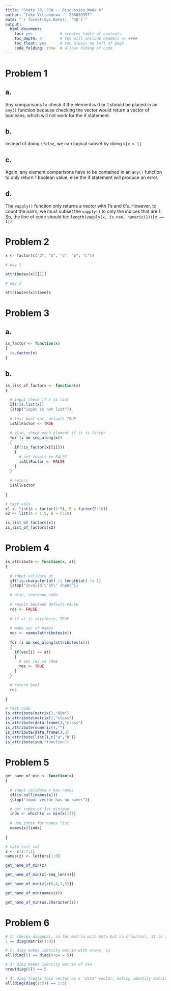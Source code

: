 ```yaml
---
title: "Stats 20, 23W -- Discussion Week 6"
author: "Luke Villanueva -- 206039397"
date: "`r format(Sys.Date(), '%D')`"
output:
  html_document:
    toc: yes            # creates table of contents
    toc_depth: 4        # toc will include headers <= ####
    toc_float: yes      # toc always on left of page
    code_folding: show  # allows hiding of code
---
```


# Problem 1

## a.
Any comparisons to check if the element is 0 or 1 should be placed in an `any()` function because checking the vector would return a vector of booleans, which will not work for the if statement.

## b. 

Instead of doing `ifelse`, we can logical subset by doing `x[x > 1]`.

## c. 

Again, any element comparisons have to be contained in an `any()` function to only return 1 boolean value, else the if statement will produce an error.

## d.

The `vapply()` function only returns a vector with 1's and 0's. However, to count the nan's, we must subset the `vapply()` to only the indices that are 1. So, the line of code should be:
`length(vapply(x, is.nan, numeric(1))[x == 1])`

# Problem 2
```r
x <- factor(c("d", "d", "a", "b", "c"))

# way 1

attributes(x)[[1]]

# way 2

attributes(x)$levels
```

# Problem 3

## a.

```r

is_factor <- function(x)
{
  is.factor(x)
}

```

## b.

```r

is_list_of_factors <- function(x)
{
  
  # input check if x is list
  if(!is.list(x))
  {stop("input is not list")}
  
  # test bool val, default TRUE
  isAllFactor <- TRUE
  
  # else, check each element if it is factor
  for (i in seq_along(x))
  {
    if(!is_factor(x[[i]]))
    {
      # set result to FALSE
      isAllFactor <- FALSE
    }
  }
  
  # return 
  isAllFactor
  
}

# test vals
x1 <- list(A = factor(1:5), B = factor(5:10))
x2 <- list(A = 1:5, B = 5:10)

is_list_of_factors(x1)
is_list_of_factors(x2)

```

# Problem 4

```r

is_attribute <- function(x, at)
{
  
  # input validate at
  if(!is.character(at) || length(at) != 1)
  {stop("invalid \"at\" input")}
  
  # else, continue code
  
  # result boolean default FALSE
  res <- FALSE
  
  # if at is attribute, TRUE
  
  # make vec of names
  vec <- names(attributes(x))
  
  for (i in seq_along(attributes(x)))
  {
    if(vec[i] == at)
    {
      # set res to TRUE
      res <- TRUE
    }
  }

  # return bool
  res
  
}

# test code
is_attribute(matrix(),"dim")
is_attribute(matrix(),"class")
is_attribute(data.frame(),"class")
is_attribute(numeric(),"")
is_attribute(data.frame(),3)
is_attribute(list(),c("a","b"))
is_attribute(sum,"function")

```

# Problem 5

```r

get_name_of_min <- function(x)
{
  
  # input validate x has names
  if(is.null(names(x)))
  {stop("input vector has no names")}

  # get index of 1st minimum
  indx <- which(x == min(x))[1]
  
  # use index for names list
  names(x)[indx]
  
}

# make test val
z <- c(1:7,1)
names(z) <- letters[1:8]

get_name_of_min(z)

get_name_of_min(z[-seq_len(4)])

get_name_of_min(z[c(6,4,2,3)])

get_name_of_min(names(z))

get_name_of_min(as.character(z))

```

# Problem 6

```r

# 1: checks diagonal, so for matrix with data but no nrow/ncol, it is 1 col matrix
1 == diag(matrix(1:9))

# 2: diag makes identity matrix with nrows, so 
all(diag(5) == diag(nrow = 5))

# 3: diag makes identity matrix of nxn
nrow(diag(5)) == 5

# 4: diag treats this vector as a "data" vector, making identity matrix with this data along the diagonal
all(diag(diag(1:5)) == 1:5)

```
